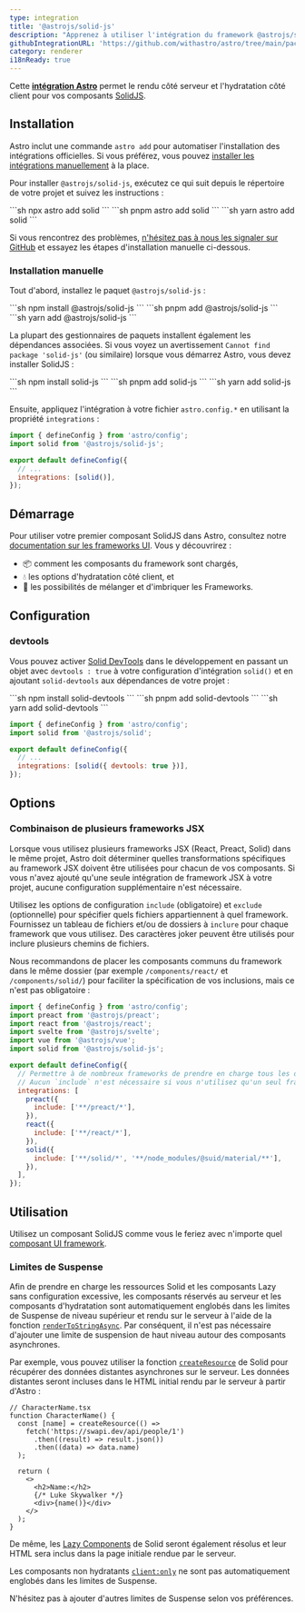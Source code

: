 ```yaml
---
type: integration
title: '@astrojs/solid-js'
description: "Apprenez à utiliser l'intégration du framework @astrojs/solid-js pour étendre la prise en charge des composants dans votre projet Astro."
githubIntegrationURL: 'https://github.com/withastro/astro/tree/main/packages/integrations/solid/'
category: renderer
i18nReady: true
---
```


Cette **[intégration Astro][astro-integration]** permet le rendu côté serveur et l'hydratation côté client pour vos composants [SolidJS](https://www.solidjs.com/).

## Installation

Astro inclut une commande `astro add` pour automatiser l'installation des intégrations officielles. Si vous préférez, vous pouvez [installer les intégrations manuellement](#installation-manuelle) à la place.

Pour installer `@astrojs/solid-js`, exécutez ce qui suit depuis le répertoire de votre projet et suivez les instructions :

<PackageManagerTabs>
  <Fragment slot="npm">
    ```sh
    npx astro add solid
    ```
  </Fragment>
  <Fragment slot="pnpm">
    ```sh
    pnpm astro add solid
    ```
  </Fragment>
  <Fragment slot="yarn">
    ```sh
    yarn astro add solid
    ```
  </Fragment>
</PackageManagerTabs>

Si vous rencontrez des problèmes, [n'hésitez pas à nous les signaler sur GitHub](https://github.com/withastro/astro/issues) et essayez les étapes d'installation manuelle ci-dessous.

### Installation manuelle

Tout d'abord, installez le paquet `@astrojs/solid-js` :

<PackageManagerTabs>
  <Fragment slot="npm">
    ```sh
    npm install @astrojs/solid-js
    ```
  </Fragment>
  <Fragment slot="pnpm">
    ```sh
    pnpm add @astrojs/solid-js
    ```
  </Fragment>
  <Fragment slot="yarn">
    ```sh
    yarn add @astrojs/solid-js
    ```
  </Fragment>
</PackageManagerTabs>

La plupart des gestionnaires de paquets installent également les dépendances associées. Si vous voyez un avertissement `Cannot find package 'solid-js'` (ou similaire) lorsque vous démarrez Astro, vous devez installer SolidJS :

<PackageManagerTabs>
  <Fragment slot="npm">
    ```sh
    npm install solid-js
    ```
  </Fragment>
  <Fragment slot="pnpm">
    ```sh
    pnpm add solid-js
    ```
  </Fragment>
  <Fragment slot="yarn">
    ```sh
    yarn add solid-js
    ```
  </Fragment>
</PackageManagerTabs>

Ensuite, appliquez l'intégration à votre fichier `astro.config.*` en utilisant la propriété `integrations` :

```js title="astro.config.mjs" ins={2} ins="solid()"
import { defineConfig } from 'astro/config';
import solid from '@astrojs/solid-js';

export default defineConfig({
  // ...
  integrations: [solid()],
});
```

## Démarrage

Pour utiliser votre premier composant SolidJS dans Astro, consultez notre [documentation sur les frameworks UI][astro-ui-frameworks]. Vous y découvrirez :

* 📦 comment les composants du framework sont chargés,
* 💧 les options d'hydratation côté client, et
* 🤝 les possibilités de mélanger et d'imbriquer les Frameworks.

## Configuration

### devtools

<p><Since pkg="@astrojs/solid-js" v="4.2.0" /></p>

Vous pouvez activer [Solid DevTools](https://github.com/thetarnav/solid-devtools) dans le développement en passant un objet avec `devtools : true` à votre configuration d'intégration `solid()` et en ajoutant `solid-devtools` aux dépendances de votre projet :

<PackageManagerTabs>
  <Fragment slot="npm">
    ```sh
    npm install solid-devtools
    ```
  </Fragment>
  <Fragment slot="pnpm">
    ```sh
    pnpm add solid-devtools
    ```
  </Fragment>
  <Fragment slot="yarn">
    ```sh
    yarn add solid-devtools
    ```
  </Fragment>
</PackageManagerTabs>

```js title="astro.config.mjs"
import { defineConfig } from 'astro/config';
import solid from '@astrojs/solid';

export default defineConfig({
  // ...
  integrations: [solid({ devtools: true })],
});
```

## Options

### Combinaison de plusieurs frameworks JSX

Lorsque vous utilisez plusieurs frameworks JSX (React, Preact, Solid) dans le même projet, Astro doit déterminer quelles transformations spécifiques au framework JSX doivent être utilisées pour chacun de vos composants. Si vous n'avez ajouté qu'une seule intégration de framework JSX à votre projet, aucune configuration supplémentaire n'est nécessaire.

Utilisez les options de configuration `include` (obligatoire) et `exclude` (optionnelle) pour spécifier quels fichiers appartiennent à quel framework. Fournissez un tableau de fichiers et/ou de dossiers à `inclure` pour chaque framework que vous utilisez. Des caractères joker peuvent être utilisés pour inclure plusieurs chemins de fichiers.

Nous recommandons de placer les composants communs du framework dans le même dossier (par exemple `/components/react/` et `/components/solid/`) pour faciliter la spécification de vos inclusions, mais ce n'est pas obligatoire :

```js title="astro.config.mjs"
import { defineConfig } from 'astro/config';
import preact from '@astrojs/preact';
import react from '@astrojs/react';
import svelte from '@astrojs/svelte';
import vue from '@astrojs/vue';
import solid from '@astrojs/solid-js';

export default defineConfig({
  // Permettre à de nombreux frameworks de prendre en charge tous les différents types de composants.
  // Aucun `include` n'est nécessaire si vous n'utilisez qu'un seul framework JSX !
  integrations: [
    preact({
      include: ['**/preact/*'],
    }),
    react({
      include: ['**/react/*'],
    }),
    solid({
      include: ['**/solid/*', '**/node_modules/@suid/material/**'],
    }),
  ],
});
```

## Utilisation

Utilisez un composant SolidJS comme vous le feriez avec n'importe quel [composant UI framework](/fr/guides/framework-components/).

### Limites de Suspense

Afin de prendre en charge les ressources Solid et les composants Lazy sans configuration excessive, les composants réservés au serveur et les composants d'hydratation sont automatiquement englobés dans les limites de Suspense de niveau supérieur et rendu sur le serveur à l'aide de la fonction [`renderToStringAsync`][solid-render-to-string-async]. Par conséquent, il n'est pas nécessaire d'ajouter une limite de suspension de haut niveau autour des composants asynchrones.

Par exemple, vous pouvez utiliser la fonction [`createResource`][solid-create-resource] de Solid pour récupérer des données distantes asynchrones sur le serveur. Les données distantes seront incluses dans le HTML initial rendu par le serveur à partir d'Astro :

```tsx
// CharacterName.tsx
function CharacterName() {
  const [name] = createResource(() =>
    fetch('https://swapi.dev/api/people/1')
      .then((result) => result.json())
      .then((data) => data.name)
  );

  return (
    <>
      <h2>Name:</h2>
      {/* Luke Skywalker */}
      <div>{name()}</div>
    </>
  );
}
```

De même, les [Lazy Components][solid-lazy-components] de Solid seront également résolus et leur HTML sera inclus dans la page initiale rendue par le serveur.

Les composants non hydratants [`client:only`][astro-client-only] ne sont pas automatiquement englobés dans les limites de Suspense.

N'hésitez pas à ajouter d'autres limites de Suspense selon vos préférences.

[astro-integration]: /fr/guides/integrations-guide/

[astro-ui-frameworks]: /fr/guides/framework-components/#utilisation-des-composants-de-framework

[astro-client-only]: /fr/reference/directives-reference/#clientonly

[solid-render-to-string-async]: https://www.solidjs.com/docs/latest/api#rendertostringasync

[solid-create-resource]: https://www.solidjs.com/docs/latest/api#createresource

[solid-lazy-components]: https://www.solidjs.com/docs/latest/api#lazy
